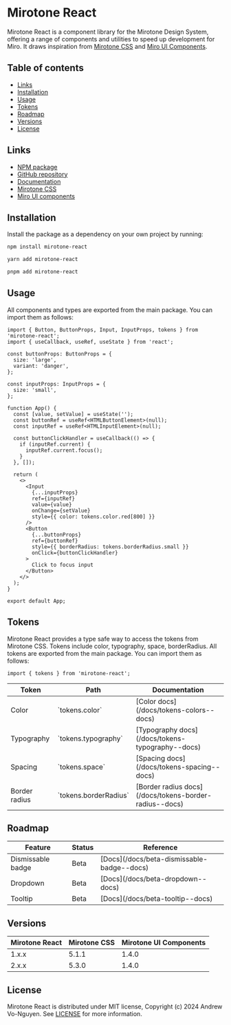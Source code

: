 
<Meta title='Mirotone React' />

# Mirotone React

Mirotone React is a component library for the Mirotone Design System, offering a range of components and utilities to speed up development for Miro. It draws inspiration from [Mirotone CSS](https://www.mirotone.xyz/) and [Miro UI Components](https://www.figma.com/community/file/1125698230201231315/mirotone-ui-components).

## Table of contents

- [Links](#links)
- [Installation](#installation)
- [Usage](#usage)
- [Tokens](#tokens)
- [Roadmap](#roadmap)
- [Versions](#versions)
- [License](#license)

## Links

- [NPM package](https://www.npmjs.com/package/mirotone-react)
- [GitHub repository](https://github.com/andrewvo89/mirotone-react)
- [Documentation](https://andrewvo89.github.io/mirotone-react)
- [Mirotone CSS](https://www.mirotone.xyz/)
- [Miro UI components](https://www.figma.com/community/file/1125698230201231315/mirotone-ui-components)

## Installation

Install the package as a dependency on your own project by running:

```bash
npm install mirotone-react
```

```bash
yarn add mirotone-react
```

```bash
pnpm add mirotone-react
```

## Usage

All components and types are exported from the main package. You can import them as follows:

```tsx
import { Button, ButtonProps, Input, InputProps, tokens } from 'mirotone-react';
import { useCallback, useRef, useState } from 'react';

const buttonProps: ButtonProps = {
  size: 'large',
  variant: 'danger',
};

const inputProps: InputProps = {
  size: 'small',
};

function App() {
  const [value, setValue] = useState('');
  const buttonRef = useRef<HTMLButtonElement>(null);
  const inputRef = useRef<HTMLInputElement>(null);

  const buttonClickHandler = useCallback(() => {
    if (inputRef.current) {
      inputRef.current.focus();
    }
  }, []);

  return (
    <>
      <Input
        {...inputProps}
        ref={inputRef}
        value={value}
        onChange={setValue}
        style={{ color: tokens.color.red[800] }}
      />
      <Button
        {...buttonProps}
        ref={buttonRef}
        style={{ borderRadius: tokens.borderRadius.small }}
        onClick={buttonClickHandler}
      >
        Click to focus input
      </Button>
    </>
  );
}

export default App;
```

## Tokens

Mirotone React provides a type safe way to access the tokens from Mirotone CSS.
Tokens include color, typography, space, borderRadius.
All tokens are exported from the main package. You can import them as follows:

```tsx
import { tokens } from 'mirotone-react';
```

<table>
  <thead>
    <tr>
      <th>Token</th>
      <th>Path</th>
      <th>Documentation</th>
    </tr>
  </thead>
  <tbody>
    <tr>
      <td>Color</td>
      <td>`tokens.color`</td>
      <td>[Color docs](/docs/tokens-colors--docs)</td>
    </tr>
    <tr>
      <td>Typography</td>
      <td>`tokens.typography`</td>
      <td>[Typography docs](/docs/tokens-typography--docs)</td>
    </tr>
    <tr>
      <td>Spacing</td>
      <td>`tokens.space`</td>
      <td>[Spacing docs](/docs/tokens-spacing--docs)</td>
    </tr>
    <tr>
      <td>Border radius</td>
      <td>`tokens.borderRadius`</td>
      <td>[Border radius docs](/docs/tokens-border-radius--docs)</td>
    </tr>
  </tbody>
</table>

## Roadmap

<table>
  <thead>
    <tr>
      <th>Feature</th>
      <th>Status</th>
      <th>Reference</th>
    </tr>
  </thead>
  <tbody>
    <tr>
      <td>Dismissable badge</td>
      <td>Beta</td>
      <td>[Docs](/docs/beta-dismissable-badge--docs)</td>
    </tr>
    <tr>
      <td>Dropdown </td>
      <td>Beta</td>
      <td>[Docs](/docs/beta-dropdown--docs)</td>
    </tr>
    <tr>
      <td>Tooltip</td>
      <td>Beta</td>
      <td>[Docs](/docs/beta-tooltip--docs)</td>
    </tr>
  </tbody>
</table>

## Versions

<table>
  <thead>
    <tr>
      <th>Mirotone React</th>
      <th>Mirotone CSS</th>
      <th>Mirotone UI Components</th>
    </tr>
  </thead>
  <tbody>
    <tr>
      <td>1.x.x</td>
      <td>5.1.1</td>
      <td>1.4.0</td>
    </tr>
    <tr>
      <td>2.x.x</td>
      <td>5.3.0</td>
      <td>1.4.0</td>
    </tr>
  </tbody>
</table>

## License

Mirotone React is distributed under MIT license, Copyright (c) 2024 Andrew Vo-Nguyen. See [LICENSE](https://github.com/andrewvo89/mirotone-react/blob/main/LICENSE) for more information.
